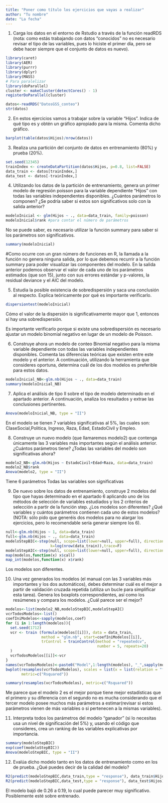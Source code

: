 ```yaml
---
title: "Poner como título los ejercicios que vayas a realizar"
author: "Tu nombre"
date: "La fecha"
---
```

1. Carga los datos en el entorno de Rstudio a través de la función readRDS (nota: como estás trabajando con datos “conocidos” no es necesario revisar el tipo de las variables, pues lo hiciste el primer día, pero se debe hacer siempre que el conjunto de datos es nuevo).

```r
library(caret)
library(AER)
library(purrr)
library(dplyr)
library(MASS)
# Para paralelizar
library(doParallel)
cluster <- makeCluster(detectCores() - 1)
registerDoParallel(cluster)
```
```r
datos<-readRDS("DatosGSS_conteo")
str(datos)
```
2. En estos ejercicios vamos a trabajar sobre la variable “Hijos”. Indica de qué tipo es y obtén un gráfico apropiado para la misma. Comenta dicho gráfico.
```r
barplot(table(datos$Hijos)/nrow(datos))
```
3. Realiza una partición del conjunto de datos en entrenamiento (80%) y prueba (20%).

```r
set.seed(12345)
trainIndex <- createDataPartition(datos$Hijos, p=0.8, list=FALSE)
data_train <- datos[trainIndex,]
data_test <- datos[-trainIndex,]
```

4. Utilizando los datos de la partición de entrenamiento, genera un primer modelo de regresión poisson para la variable dependiente “Hijos” con todas las variables independientes disponibles. ¿Cuántos parámetros lo componen? ¿Se podría saber si estos son significativos solo con la salida anterior?
```r
modeloInicial <- glm(Hijos ~ ., data=data_train, family=poisson)
modeloInicial$rank #para contar el número de parámetros
```
No se puede saber, es necesario utilizar la función summary para saber si los parámetros son significativos. 

```r
summary(modeloInicial)
```
#Como ocurre con un gran número de funciones en R, la llamada a la función no genera ninguna salida, por lo que debemos recurrir a la función summary para poder visualizar las componentes del modelo. En la salida anterior podemos observar el valor de cada uno de los parámetros estimados (que son 15), junto con sus errores estándar y p-valores, la residual deviance y el AIC del modelo. 

5. Estudia la posible existencia de sobredispersión y saca una conclusión al respecto. Explica teóricamente por qué es importante verificarlo.
```r
dispersiontest(modeloInicial)
```
Cómo el valor de la dispersión is significativamente mayor que 1, entonces sí hay una sobredispersión. 

Es importante verificarlo porque si existe una sobredispersión es necesario ajustar un modelo binomial negativo en lugar de un modelo de Poisson. 


6. Construye ahora un modelo de conteo Binomial negativo para la misma variable dependiente con todas las variables independientes disponibles. Comenta las diferencias teóricas que existen entre este modelo y el anterior. A continuación, utilizando la herramienta que consideres oportuna, determina cuál de los dos modelos es preferible para estos datos.

```r
modeloInicial_NB<-glm.nb(Hijos ~ ., data=data_train)
summary(modeloInicial_NB) 
```

7. Aplica el análisis de tipo II sobre el tipo de modelo determinado en el apartado anterior. A continuación, analiza los resultados y extrae las conclusiones pertinentes.
```r
Anova(modeloInicial_NB, type = "II") 
```
En el modelo se tienen 7 variables significativas al 5%, las cuales son: ClaseSocial,Politica, Ingreso, Raza, Edad, EstadoCivil y Empleo.

8. Construye un nuevo modelo (que llamaremos modelo2) que contenga únicamente las 3 variables más importantes según el análisis anterior. ¿Cuántos parámetros tiene? ¿Todas las variables del modelo son significativas ahora?

```r
modelo2_NB<-glm.nb(Hijos ~ EstadoCivil+Edad+Raza, data=data_train)
modelo2_NB$rank 
Anova(modelo2, type = "II") 
```
Tiene 6 parámetros
Todas las variables son significativas

9. De nuevo sobre los datos de entrenamiento, construye 2 modelos del tipo que hayas determinado en el apartado 6 aplicando uno de los métodos de selección de variables estudiados y los 2 criterios de selección a partir de la función step. ¿Los modelos son diferentes? ¿Qué variables y cuántos parámetros contienen cada uno de estos modelos? (NOTA: sólo pido que generéis dos modelos para no alargar los ejercicios, pero lo recomendable sería generar siempre los 6).
```r
null<-glm.nb(Hijos ~ 1, data=data_train)
full<-glm.nb(Hijos ~ ., data=data_train)
modeloStepBIC<-step(null, scope=list(lower=null, upper=full), direction="both",
                    k=log(nrow(data_train)),trace=F)
modeloStepAIC<-step(null, scope=list(lower=null, upper=full), direction="both",trace=F)
map(modelos,function(x) x$call)
map_int(modelos,function(x) x$rank)
```

Los modelos son diferentes. 

10. Una vez generados los modelos (el manual con las 3 variables más importantes y los dos automáticos), debes determinar cuál es el mejor a partir de validación cruzada repetida (utiliza un bucle para simplificar esta tarea). Genera los boxplots correspondientes, así como los resúmenes y compara los modelos. ¿Cuál parece ser el mejor?

```r
modelos<-list(modelo2_NB,modeloStepBIC,modeloStepAIC)
vcrTodosModelos<-list()
coefIniModelos<-sapply(modelos,coef)
for (i in 1:length(modelos)){
  set.seed(1712)
  vcr <- train (formula(modelos[[i]]), data = data_train, 
                method = "glm.nb", start=coefIniModelos[[i]],
                trControl = trainControl(method = "repeatedcv",
                                         number = 5, repeats=20)
  )
  vcrTodosModelos[[i]]<-vcr
}
names(vcrTodosModelos)<-paste0("Model",1:length(modelos), "_",sapply(modelos,function(x) x$rank))
bwplot(resamples(vcrTodosModelos), scales = list(x = list(relation = "free")),
       metric=c("Rsquared"))
```
```r
summary(resamples(vcrTodosModelos), metric=c("Rsquared"))
```
Me parece que el modelo 2 es el mejor porque tiene mejor estadísticas que el primero y su diferencia con el segundo no es mucha considerando que el tercer modelo posee muchos más parámetros a estimar(revisar si estos parámetros vienen de más variables o si pertenecen a la mismas variables). 



11. Interpreta todos los parámetros del modelo “ganador” (si lo necesitas usa un nivel de significación del 5%) y, usando el código que consideres, crea un ranking de las variables explicativas por importancia.

```r
summary(modeloStepBIC) 
exp(coef(modeloStepBIC))
Anova(modeloStepBIC, type = "II")
```

12. Evalúa dicho modelo tanto en los datos de entrenamiento como en los de prueba. ¿Qué puedes decir de la calidad del modelo?

```r
R2(predict(modeloStepBIC,data_train,type = "response"), data_train$Hijos)
R2(predict(modeloStepBIC,data_test,type = "response"), data_test$Hijos)
```
El modelo bajó de 0.26 a 0.19, lo cual puede parecer muy significativo. Posiblemente esté sobre entrenado.


